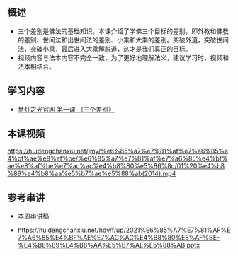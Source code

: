 ## 概述

* 三个差别是佛法的基础知识。本课介绍了学佛三个目标的差别，即外教和佛教的差别、世间法和出世间法的差别、小乘和大乘的差别。突破外道，突破世间法，突破小乘，最后进入大乘解脱道，这才是我们真正的目标。
* 视频内容与法本内容不完全一致，为了更好地理解法义，建议学习时，视频和法本相结合。

## 学习内容

* [慧灯之光官网 第一课 《三个差别》](http://www.huidengzhiguang.com/index.php/huideng-jiangtang/fofa-jianxiu/2016-07-21-07-49-59/492-l14001)


## 本课视频

  <https://huidengchanxiu.net/jmy/%e6%85%a7%e7%81%af%e7%a6%85%e4%bf%ae%e8%af%be/%e6%85%a7%e7%81%af%e7%a6%85%e4%bf%ae%e8%af%be%e7%ac%ac%e4%b8%80%e5%86%8c/01%20%e4%b8%89%e4%b8%aa%e5%b7%ae%e5%88%ab(2014).mp4>


## 参考串讲

* [本周串讲稿](http://huidengchanxiu.net/hdv/f/up/2021慧灯禅修第一课-三个差别.pptx)
- <https://huidengchanxiu.net/hdv/f/up/2021%E6%85%A7%E7%81%AF%E7%A6%85%E4%BF%AE%E7%AC%AC%E4%B8%80%E8%AF%BE-%E4%B8%89%E4%B8%AA%E5%B7%AE%E5%88%AB.pptx>

